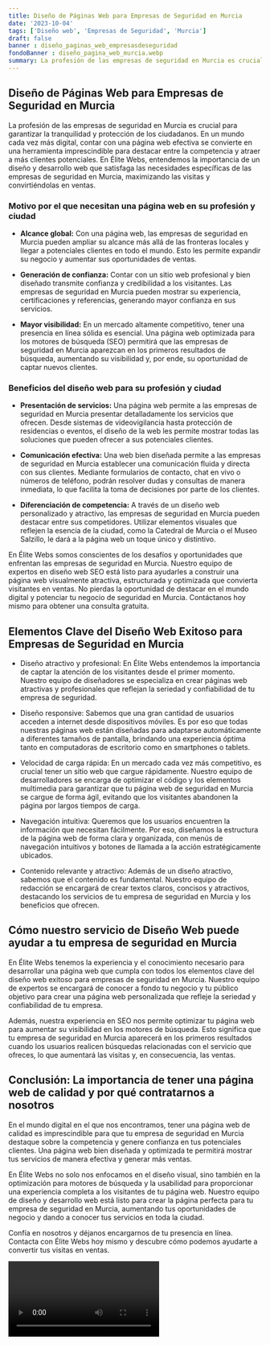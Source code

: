 ```yaml
---
title: Diseño de Páginas Web para Empresas de Seguridad en Murcia
date: '2023-10-04'
tags: ['Diseño web', 'Empresas de Seguridad', 'Murcia']
draft: false
banner : diseño_paginas_web_empresasdeseguridad
fondoBanner : diseño_pagina_web_murcia.webp
summary: La profesión de las empresas de seguridad en Murcia es crucial para garantizar la tranquilidad y protección de los ciudadanos. En un mundo cada vez más digital, contar con una página web efectiva se convierte en una herramienta imprescindible para destacar entre la competencia y atraer a más clientes potenciales. En Élite Webs, entendemos la importancia de un diseño y desarrollo web que satisfaga las necesidades específicas de las empresas de seguridad en Murcia, maximizando las visitas y convirtiéndolas en ventas. 
---
```


## **Diseño de Páginas Web para Empresas de Seguridad en Murcia**

La profesión de las empresas de seguridad en Murcia es crucial para garantizar la tranquilidad y protección de los ciudadanos. En un mundo cada vez más digital, contar con una página web efectiva se convierte en una herramienta imprescindible para destacar entre la competencia y atraer a más clientes potenciales. En Élite Webs, entendemos la importancia de un diseño y desarrollo web que satisfaga las necesidades específicas de las empresas de seguridad en Murcia, maximizando las visitas y convirtiéndolas en ventas. 

### **Motivo por el que necesitan una página web en su profesión y ciudad**

- **Alcance global:** Con una página web, las empresas de seguridad en Murcia pueden ampliar su alcance más allá de las fronteras locales y llegar a potenciales clientes en todo el mundo. Esto les permite expandir su negocio y aumentar sus oportunidades de ventas.

- **Generación de confianza:** Contar con un sitio web profesional y bien diseñado transmite confianza y credibilidad a los visitantes. Las empresas de seguridad en Murcia pueden mostrar su experiencia, certificaciones y referencias, generando mayor confianza en sus servicios.

- **Mayor visibilidad:** En un mercado altamente competitivo, tener una presencia en línea sólida es esencial. Una página web optimizada para los motores de búsqueda (SEO) permitirá que las empresas de seguridad en Murcia aparezcan en los primeros resultados de búsqueda, aumentando su visibilidad y, por ende, su oportunidad de captar nuevos clientes.

### **Beneficios del diseño web para su profesión y ciudad**

- **Presentación de servicios:** Una página web permite a las empresas de seguridad en Murcia presentar detalladamente los servicios que ofrecen. Desde sistemas de videovigilancia hasta protección de residencias o eventos, el diseño de la web les permite mostrar todas las soluciones que pueden ofrecer a sus potenciales clientes.

- **Comunicación efectiva:** Una web bien diseñada permite a las empresas de seguridad en Murcia establecer una comunicación fluida y directa con sus clientes. Mediante formularios de contacto, chat en vivo o números de teléfono, podrán resolver dudas y consultas de manera inmediata, lo que facilita la toma de decisiones por parte de los clientes.

- **Diferenciación de competencia:** A través de un diseño web personalizado y atractivo, las empresas de seguridad en Murcia pueden destacar entre sus competidores. Utilizar elementos visuales que reflejen la esencia de la ciudad, como la Catedral de Murcia o el Museo Salzillo, le dará a la página web un toque único y distintivo.

En Élite Webs somos conscientes de los desafíos y oportunidades que enfrentan las empresas de seguridad en Murcia. Nuestro equipo de expertos en diseño web SEO está listo para ayudarles a construir una página web visualmente atractiva, estructurada y optimizada que convierta visitantes en ventas. No pierdas la oportunidad de destacar en el mundo digital y potenciar tu negocio de seguridad en Murcia. Contáctanos hoy mismo para obtener una consulta gratuita.

<GifSeo />

<Cta />

## Elementos Clave del Diseño Web Exitoso para Empresas de Seguridad en Murcia

- Diseño atractivo y profesional: En Élite Webs entendemos la importancia de captar la atención de los visitantes desde el primer momento. Nuestro equipo de diseñadores se especializa en crear páginas web atractivas y profesionales que reflejan la seriedad y confiabilidad de tu empresa de seguridad.

- Diseño responsive: Sabemos que una gran cantidad de usuarios acceden a internet desde dispositivos móviles. Es por eso que todas nuestras páginas web están diseñadas para adaptarse automáticamente a diferentes tamaños de pantalla, brindando una experiencia óptima tanto en computadoras de escritorio como en smartphones o tablets.

- Velocidad de carga rápida: En un mercado cada vez más competitivo, es crucial tener un sitio web que cargue rápidamente. Nuestro equipo de desarrolladores se encarga de optimizar el código y los elementos multimedia para garantizar que tu página web de seguridad en Murcia se cargue de forma ágil, evitando que los visitantes abandonen la página por largos tiempos de carga.

- Navegación intuitiva: Queremos que los usuarios encuentren la información que necesitan fácilmente. Por eso, diseñamos la estructura de la página web de forma clara y organizada, con menús de navegación intuitivos y botones de llamada a la acción estratégicamente ubicados.

- Contenido relevante y atractivo: Además de un diseño atractivo, sabemos que el contenido es fundamental. Nuestro equipo de redacción se encargará de crear textos claros, concisos y atractivos, destacando los servicios de tu empresa de seguridad en Murcia y los beneficios que ofrecen.

## Cómo nuestro servicio de Diseño Web puede ayudar a tu empresa de seguridad en Murcia

En Élite Webs tenemos la experiencia y el conocimiento necesario para desarrollar una página web que cumpla con todos los elementos clave del diseño web exitoso para empresas de seguridad en Murcia. Nuestro equipo de expertos se encargará de conocer a fondo tu negocio y tu público objetivo para crear una página web personalizada que refleje la seriedad y confiabilidad de tu empresa.

Además, nuestra experiencia en SEO nos permite optimizar tu página web para aumentar su visibilidad en los motores de búsqueda. Esto significa que tu empresa de seguridad en Murcia aparecerá en los primeros resultados cuando los usuarios realicen búsquedas relacionadas con el servicio que ofreces, lo que aumentará las visitas y, en consecuencia, las ventas.

## Conclusión: La importancia de tener una página web de calidad y por qué contratarnos a nosotros

En el mundo digital en el que nos encontramos, tener una página web de calidad es imprescindible para que tu empresa de seguridad en Murcia destaque sobre la competencia y genere confianza en tus potenciales clientes. Una página web bien diseñada y optimizada te permitirá mostrar tus servicios de manera efectiva y generar más ventas.

En Élite Webs no solo nos enfocamos en el diseño visual, sino también en la optimización para motores de búsqueda y la usabilidad para proporcionar una experiencia completa a los visitantes de tu página web. Nuestro equipo de diseño y desarrollo web está listo para crear la página perfecta para tu empresa de seguridad en Murcia, aumentando tus oportunidades de negocio y dando a conocer tus servicios en toda la ciudad.

Confía en nosotros y déjanos encargarnos de tu presencia en línea. Contacta con Élite Webs hoy mismo y descubre cómo podemos ayudarte a convertir tus visitas en ventas.

<Video />

<CtaBot job='Empresas de Seguridad' city='Murcia'/>

<Gmaps query='Murcia+españa+maps' />